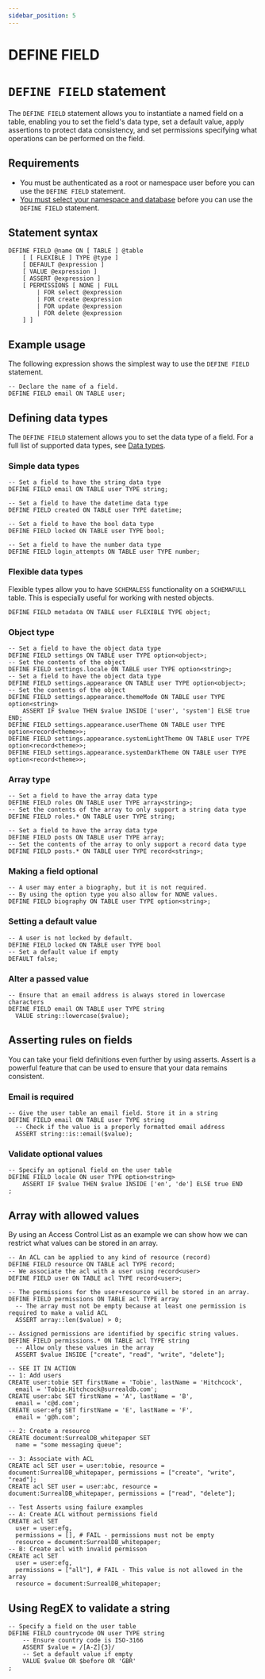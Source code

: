 ```yaml
---
sidebar_position: 5
---
```


# DEFINE FIELD

# `DEFINE FIELD` statement

The `DEFINE FIELD` statement allows you to instantiate a named field on a table, enabling you to set the field's data type, set a default value, apply assertions to protect data consistency, and set permissions specifying what operations can be performed on the field.

## Requirements
- You must be authenticated as a root or namespace user before you can use the `DEFINE FIELD` statement.
- [You must select your namespace and database](/docs/surrealql/statements/use) before you can use the `DEFINE FIELD` statement.

## Statement syntax

```surql title="SurrealQL Syntax"
DEFINE FIELD @name ON [ TABLE ] @table
	[ [ FLEXIBLE ] TYPE @type ]
	[ DEFAULT @expression ]
	[ VALUE @expression ]
	[ ASSERT @expression ]
	[ PERMISSIONS [ NONE | FULL
		| FOR select @expression
		| FOR create @expression
		| FOR update @expression
		| FOR delete @expression
	] ]
```

## Example usage 

The following expression shows the simplest way to use the `DEFINE FIELD` statement.

```surql
-- Declare the name of a field.
DEFINE FIELD email ON TABLE user;
```
## Defining data types

The `DEFINE FIELD` statement allows you to set the data type of a field. For a full list of supported data types, see [Data types](/docs/surrealql/datamodel/overview).

### Simple data types
```surql
-- Set a field to have the string data type
DEFINE FIELD email ON TABLE user TYPE string;

-- Set a field to have the datetime data type
DEFINE FIELD created ON TABLE user TYPE datetime;

-- Set a field to have the bool data type
DEFINE FIELD locked ON TABLE user TYPE bool;

-- Set a field to have the number data type
DEFINE FIELD login_attempts ON TABLE user TYPE number;
```

### Flexible data types

Flexible types allow you to have `SCHEMALESS` functionality on a `SCHEMAFULL` table. This is especially useful for working with nested objects.

```surql
DEFINE FIELD metadata ON TABLE user FLEXIBLE TYPE object;
```

### Object type

```surql
-- Set a field to have the object data type
DEFINE FIELD settings ON TABLE user TYPE option<object>;
-- Set the contents of the object
DEFINE FIELD settings.locale ON TABLE user TYPE option<string>;
-- Set a field to have the object data type
DEFINE FIELD settings.appearance ON TABLE user TYPE option<object>;
-- Set the contents of the object
DEFINE FIELD settings.appearance.themeMode ON TABLE user TYPE option<string>
    ASSERT IF $value THEN $value INSIDE ['user', 'system'] ELSE true END;
DEFINE FIELD settings.appearance.userTheme ON TABLE user TYPE option<record<theme>>;
DEFINE FIELD settings.appearance.systemLightTheme ON TABLE user TYPE option<record<theme>>;
DEFINE FIELD settings.appearance.systemDarkTheme ON TABLE user TYPE option<record<theme>>;
```

### Array type 
```surql
-- Set a field to have the array data type
DEFINE FIELD roles ON TABLE user TYPE array<string>;
-- Set the contents of the array to only support a string data type
DEFINE FIELD roles.* ON TABLE user TYPE string;

-- Set a field to have the array data type
DEFINE FIELD posts ON TABLE user TYPE array;
-- Set the contents of the array to only support a record data type
DEFINE FIELD posts.* ON TABLE user TYPE record<string>;
```
### Making a field optional

```surql
-- A user may enter a biography, but it is not required.
-- By using the option type you also allow for NONE values.
DEFINE FIELD biography ON TABLE user TYPE option<string>;
```
### Setting a default value

```surql
-- A user is not locked by default.
DEFINE FIELD locked ON TABLE user TYPE bool
-- Set a default value if empty
DEFAULT false;
```

### Alter a passed value

```surql
-- Ensure that an email address is always stored in lowercase characters
DEFINE FIELD email ON TABLE user TYPE string
  VALUE string::lowercase($value);
```

## Asserting rules on fields

You can take your field definitions even further by using asserts. Assert is a powerful feature that can be used to ensure that your data remains consistent.

### Email is required

```surql
-- Give the user table an email field. Store it in a string
DEFINE FIELD email ON TABLE user TYPE string
  -- Check if the value is a properly formatted email address
  ASSERT string::is::email($value);
```

### Validate optional values

```surql
-- Specify an optional field on the user table
DEFINE FIELD locale ON user TYPE option<string>
	ASSERT IF $value THEN $value INSIDE ['en', 'de'] ELSE true END
;
```

## Array with allowed values
By using an Access Control List as an example we can show how we can restrict what values can be stored in an array.

```surql
-- An ACL can be applied to any kind of resource (record)
DEFINE FIELD resource ON TABLE acl TYPE record;
-- We associate the acl with a user using record<user>
DEFINE FIELD user ON TABLE acl TYPE record<user>;

-- The permissions for the user+resource will be stored in an array.
DEFINE FIELD permissions ON TABLE acl TYPE array
  -- The array must not be empty because at least one permission is required to make a valid ACL
  ASSERT array::len($value) > 0;

-- Assigned permissions are identified by specific string values.
DEFINE FIELD permissions.* ON TABLE acl TYPE string
  -- Allow only these values in the array
  ASSERT $value INSIDE ["create", "read", "write", "delete"];

-- SEE IT IN ACTION
-- 1: Add users
CREATE user:tobie SET firstName = 'Tobie', lastName = 'Hitchcock',
  email = 'Tobie.Hitchcock@surrealdb.com';
CREATE user:abc SET firstName = 'A', lastName = 'B',
  email = 'c@d.com';
CREATE user:efg SET firstName = 'E', lastName = 'F',
  email = 'g@h.com';

-- 2: Create a resource
CREATE document:SurrealDB_whitepaper SET
  name = "some messaging queue";

-- 3: Associate with ACL
CREATE acl SET user = user:tobie, resource = document:SurrealDB_whitepaper, permissions = ["create", "write", "read"];
CREATE acl SET user = user:abc, resource = document:SurrealDB_whitepaper, permissions = ["read", "delete"];

-- Test Asserts using failure examples
-- A: Create ACL without permissions field
CREATE acl SET
  user = user:efg,
  permissions = [], # FAIL - permissions must not be empty
  resource = document:SurrealDB_whitepaper;
-- B: Create acl with invalid permisson
CREATE acl SET
  user = user:efg,
  permissions = ["all"], # FAIL - This value is not allowed in the array
  resource = document:SurrealDB_whitepaper;
```
## Using RegEX to validate a string

```surql
-- Specify a field on the user table
DEFINE FIELD countrycode ON user TYPE string
	-- Ensure country code is ISO-3166
	ASSERT $value = /[A-Z]{3}/
	-- Set a default value if empty
	VALUE $value OR $before OR 'GBR'
;
```
